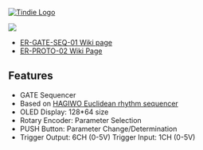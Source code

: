 <a href="https://www.tindie.com/products/land_boards/eurorack-prototyping-card-set-er-proto-02/" ><img src="http://land-boards.com/blwiki/images/5/51/Tindie-mediums.png" alt="Tindie Logo"></img></a>

<img src="http://land-boards.com/blwiki/images/c/c5/ER-GATE-SEQ-01_P1080960-720px.jpg"></img>

* [http://land-boards.com/blwiki/index.php?title=ER-GATE-SEQ-01 ER-GATE-SEQ-01 Wiki page]
* [http://land-boards.com/blwiki/index.php?title=ER-PROTO-02 ER-PROTO-02 Wiki Page]

== Features ==

* GATE Sequencer
* Based on [https://note.com/solder_state/n/n433b32ea6dbc HAGIWO Euclidean rhythm sequencer]
* OLED Display: 128*64 size
* Rotary Encoder: Parameter Selection
* PUSH Button: Parameter Change/Determination
* Trigger Output: 6CH (0-5V) Trigger Input: 1CH (0-5V)
